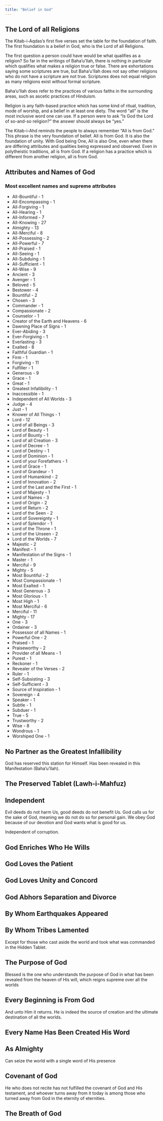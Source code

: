 ```yaml
---
title: "Belief in God"
---
```


## The Lord of all Religions

The Kitab-i-Aqdas's first five verses set the table for the foundation of faith. The first foundation is a belief in God, who is the Lord of all Religions.

The first question a person could have would be what qualifies as a religion? So far in the writings of Baha'u'llah, there is nothing in particular which qualifies what makes a religion true or false. There are exhortations saying some scriptures are true, but Baha'u'llah does not say other religions who do not have a scripture are not true. Scriptures does not equal religion as many religions exist without formal scripture.

Baha'u'llah does refer to the practices of various faiths in the surrounding areas, such as ascetic practices of Hinduism.

Religion is any faith-based practice which has some kind of ritual, tradition, mode of worship, and a belief in at least one diety. The word "all" is the most inclusive word one can use. If a person were to ask "Is God the Lord of so-and-so religion?" the answer should always be "yes."

The Kitab-i-Ahd reminds the people to always remember "All is from God." This phrase is the very foundation of belief. All is from God. It is also the foundation of unity. With God being One, All is also One, even when there are differing attributes and qualities being expressed and observed. Even in polytheistic traditions, all is from God. If a religion has a practice which is different from another religion, all is from God.

## Attributes and Names of God

### Most excellent names and supreme attributes

-   All-Bountiful - 1
-   All-Encompassing - 1
-   All-Forgiving - 1
-   All-Hearing - 1
-   All-Informed - 7
-   All-Knowing - 27
-   Almighty - 13
-   All-Merciful - 8
-   All-Possessing - 2
-   All-Powerful - 7
-   All-Praised - 1
-   All-Seeing - 1
-   All-Subduing - 1
-   All-Sufficient - 1
-   All-Wise - 9
-   Ancient - 3
-   Avenger - 1
-   Beloved - 5
-   Bestower - 4
-   Bountiful - 2
-   Chosen - 3
-   Commander - 1
-   Compassionate - 2
-   Counselor - 1
-   Creator of the Earth and Heavens - 6
-   Dawning Place of Signs - 1
-   Ever-Abiding - 3
-   Ever-Forgiving - 1
-   Everlasting - 3
-   Exalted - 8
-   Faithful Guardian - 1
-   Firm - 1
-   Forgiving - 11
-   Fulfiller - 1
-   Generous - 9
-   Grace - 1
-   Great - 1
-   Greatest Infallibility - 1
-   Inaccessible - 1
-   Independent of All Worlds - 3
-   Judge - 4
-   Just - 1
-   Knower of All Things - 1
-   Lord - 12
-   Lord of all Beings - 3
-   Lord of Beauty - 1
-   Lord of Bounty - 1
-   Lord of all Creation - 3
-   Lord of Decree - 1
-   Lord of Destiny - 1
-   Lord of Dominion - 1
-   Lord of your Forefathers - 1
-   Lord of Grace - 1
-   Lord of Grandeur - 1
-   Lord of Humankind - 2
-   Lord of Innovation - 2
-   Lord of the Last and the First - 1
-   Lord of Majesty - 1
-   Lord of Names - 3
-   Lord of Origin - 2
-   Lord of Return - 2
-   Lord of the Seen - 2
-   Lord of Sovereignty - 1
-   Lord of Splendor - 1
-   Lord of the Throne - 1
-   Lord of the Unseen - 2
-   Lord of the Worlds - 7
-   Majestic - 2
-   Manifest - 1
-   Manifestation of the Signs - 1
-   Master - 1
-   Merciful - 9
-   Mighty - 5
-   Most Bountiful - 2
-   Most Compassionate - 1
-   Most Exalted - 1
-   Most Generous - 3
-   Most Glorious - 1
-   Most High - 1
-   Most Merciful - 6
-   Merciful - 11
-   Mighty - 17
-   One - 3
-   Ordainer - 3
-   Possessor of all Names - 1
-   Powerful One - 2
-   Praised - 1
-   Praiseworthy - 2
-   Provider of all Means - 1
-   Purest - 1
-   Reckoner - 1
-   Revealer of the Verses - 2
-   Ruler - 1
-   Self-Subsisting - 3
-   Self-Sufficient - 3
-   Source of Inspiration - 1
-   Sovereign - 4
-   Speaker - 1
-   Subtle - 1
-   Subduer - 1
-   True - 5
-   Trustworthy - 2
-   Wise - 8
-   Wondrous - 1
-   Worshiped One - 1

## No Partner as the Greatest Infallibility

God has reserved this station for Himself. Has been revealed in this Manifestation (Baha'u'llah).

## The Preserved Tablet (Lawh-i-Mahfuz)

## Independent

Evil deeds do not harm Us, good deeds do not benefit Us. God calls us for the sake of God, meaning we do not do so for personal gain. We obey God because of our devotion and God wants what is good for us.

Independent of corruption.

## God Enriches Who He Wills

## God Loves the Patient

## God Loves Unity and Concord

## God Abhors Separation and Divorce

## By Whom Earthquakes Appeared

## By Whom Tribes Lamented

Except for those who cast aside the world and took what was commanded in the Hidden Tablet.

## The Purpose of God

Blessed is the one who understands the purpose of God in what has been revealed from the heaven of His will, which reigns supreme over all the worlds

## Every Beginning is From God

And unto Him it returns. He is indeed the source of creation and the ultimate destination of all the worlds.

## Every Name Has Been Created His Word

## As Almighty

Can seize the world with a single word of His presence

## Covenant of God

He who does not recite has not fulfilled the covenant of God and His testament, and whoever turns away from it today is among those who turned away from God in the eternity of eternities.

## The Breath of God

